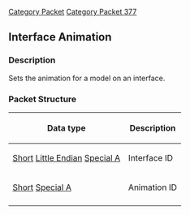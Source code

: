 [[Category Packet]]
[[Category Packet 377]]
{{packet|name=Interface Animation|description=Sets a model's animation on an interface.|opcode=2|type=Fixed|length=4|revision=377}}
== Interface Animation ==

=== Description ===
Sets the animation for a model on an interface.

=== Packet Structure ===

{| border=2
! Data type
! Description
|-
| [[Data Types#Standard data types|Short]] [[Data Types#Non Standard Data Types|Little Endian]] [[Data Types#Non Standard Data Types|Special A]]
| Interface ID
|-
| [[Data Types#Standard data types|Short]] [[Data Types#Non Standard Data Types|Special A]]
| Animation ID
|-
|}